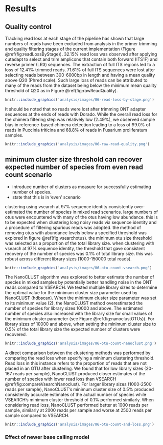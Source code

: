 
# Results

## Quality control

Tracking read loss at each stage of the pipeline has shown that large numbers of reads have been excluded from analysis in the primer trimming and quality filtering stages of the current implementation (Figure \@ref(fig:readLossByStage)).
32.15% read loss was observed after applying cutadapt to select and trim amplicons that contain both forward (ITS1F) and reverse primer (LR3) sequences.
The extraction of full ITS regions led to a loss of 12.41% trimmed reads.
71.61% of full ITS sequences were lost after selecting reads between 300-6000bp in length and having a mean quality above Q20 (Phred scale).
Such large loss of reads can be attributed to many of the reads from the dataset being below the minimum mean quality threshold of Q20 as in Figure \@ref(fig:rawReadQuality).


```r
knitr::include_graphics('analysis/images/06-read-loss-by-stage.png')
```

It should be noted that no reads were lost after trimming ONT adapter sequences at the ends of reads with Dorado.
While the overall read loss for the chimera filtering step was relatively low (2.49%), we observed sample bias in reference-based chimera detection
leading to a loss of 99.0% of reads in Puccinia triticina and 68.8% of reads in Fusarium proliferatum samples.

```r
knitr::include_graphics('analysis/images/06-raw-read-quality.png')
```

## minimum cluster size threshold can recover expected number of species from even read count scenario {#cluster-results}

- introduce number of clusters as measure for successfully estimating number of species.
- state that this is in 'even' scenario

clustering using vsearch at 97% sequence identity consistently over-estimated the number of species in mixed read scenarios.
large numbers of otus were encountered with many of the otus having low abundance.
this is to be expected when clustering long noisy reads via sequence identity and a procedure of filtering spurious reads
was adopted.
the method of removing otus with abundance levels below a specified threshold was explored in figure \@ref(fig:vsearchotus).
the minimum otu size threshold was selected as a proportion of the total library size.
when clustering with vsearch at 97% sequence identity, the threshold that gave consistent recovery of the number of species was 0.1% of total library size.
this was robust across different library sizes (1000-150000 total reads).

```r
knitr::include_graphics('analysis/images/06-otu-count-vsearch.png')
```

The NanoCLUST algorithm was explored to better estimate the number of species in mixed samples by potentially better handling noise in the ONT reads compared to VSEARCH.
We tested multiple library sizes to determine the optimal value for the minimum cluster size parameter used by NanoCLUST (hdbscan).
When the minimum cluster size parameter was set to its minimum value (2), the NanoCLUST method overestimated the number of species for library sizes 10000 and above.
The estimated number of species also increased with the library size for small values of the minimum cluster parameter (see Figure \@ref(fig:nanoclustOTUs)).
For library sizes of 10000 and above, when setting the minimum cluster size to 0.5% of the total library size the expected number of clusters were recovered.


```r
knitr::include_graphics('analysis/images/06-otu-count-nanoclust.png')
```

A direct comparison between the clustering methods was performed by comparing the read loss when specifying a minimum clustering threshold.
Read loss in this instance refers to the proportion of reads that are not placed in an OTU after clustering.
We found that for low library sizes (20-167 reads per sample), NanoCLUST produced closer estimates of the number of species with lower read loss than VSEARCH \@ref(fig:compareVsearchNanoclust).
For larger library sizes (1000-2500 reads per sample), NanoCLUST's minimum cluster size of 0.5% produced consistently accurate estimates of the actual number of species while VSEARCH's minimum cluster threshold of 0.1% performed similarly.
When considering read loss, NanoCLUST performed better at 1000 reads per sample, similarly at 2000 reads per sample and worse at 2500 reads per sample compared to VSEARCH.

```r
knitr::include_graphics('analysis/images/06-otu-count-and-loss.png')
```

### Effect of newer base calling model